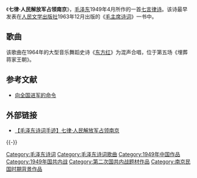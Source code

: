 《'''七律·人民解放军占领南京'''》，[[毛泽东|毛泽东]]1949年4月所作的一首[[七言律诗|七言律诗]]。该诗最早发表在[[人民文学出版社|人民文学出版社]]1963年12月出版的《[[毛主席诗词|毛主席诗词]]》一书中。
 
== 歌曲 ==
该歌曲在1964年的大型音乐舞蹈史诗《[[东方红_(音乐舞蹈史诗)|东方红]]》为混声合唱，位于第五场《埋葬蒋家王朝》。

== 参考文献 ==
{{Reflist}}
*[[s:向全国进军的命令|向全国进军的命令]]

== 外部链接 ==
* [http://www.gov.cn/test/2009-11/11/content_1461710.htm 【毛泽东诗词手迹】七律·人民解放军占领南京]{{Wayback|url=http://www.gov.cn/test/2009-11/11/content_1461710.htm |date=20131014064747 }}

{{-}}
{{song-stub}}
{{大型音乐舞蹈史诗《东方红》歌曲|cat|Q七}}
{{放歌九十年|cat|Q七}}

[[Category:毛泽东诗词|Category:毛泽东诗词]]
[[Category:毛泽东诗词歌曲|Category:毛泽东诗词歌曲]]
[[Category:1949年中国作品|Category:1949年中国作品]]
[[Category:1949年国共内战|Category:1949年国共内战]]
[[Category:第二次国共内战题材作品|Category:第二次国共内战题材作品]]
[[Category:南京民国时期背景作品|Category:南京民国时期背景作品]]